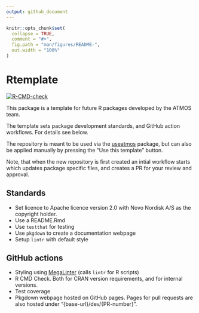 ```yaml
---
output: github_document
---
```


<!-- README.md is generated from README.Rmd. Please edit that file -->

```r
knitr::opts_chunk$set(
  collapse = TRUE,
  comment = "#>",
  fig.path = "man/figures/README-",
  out.width = "100%"
)
```

# Rtemplate

<!-- badges: start -->
[![R-CMD-check](https://github.com/NN-OpenSource/Rtemplate/actions/workflows/R-CMD-check.yaml/badge.svg)](https://github.com/NN-OpenSource/Rtemplate/actions/workflows/R-CMD-check.yaml)
<!-- badges: end -->

This package is a template for future R packages developed by the ATMOS team.

The template sets package development standards, and GitHub action workflows.
For details see below.

The repository is meant to be used via the [useatmos](https://github.com/NN-OpenSource/useatmos) package, but can also be applied manually by pressing the "Use this template" button.

Note, that when the new repository is first created an intial workflow starts which updates package specific files, and creates a PR for your review and approval.

## Standards

- Set licence to Apache licence version 2.0 with Novo Nordisk A/S as the copyright holder.
- Use a README.Rmd
- Use `testthat` for testing
- Use `pkgdown` to create a documentation webpage
- Setup `lintr` with default style

## GitHub actions

- Styling using [MegaLinter](https://megalinter.io/) (calls `lintr` for R scripts)
- R CMD Check. Both for CRAN version requirements, and for internal versions.
- Test coverage
- Pkgdown webpage hosted on GitHub pages. Pages for pull requests are also hosted under "{base-url}/dev/{PR-number}".
